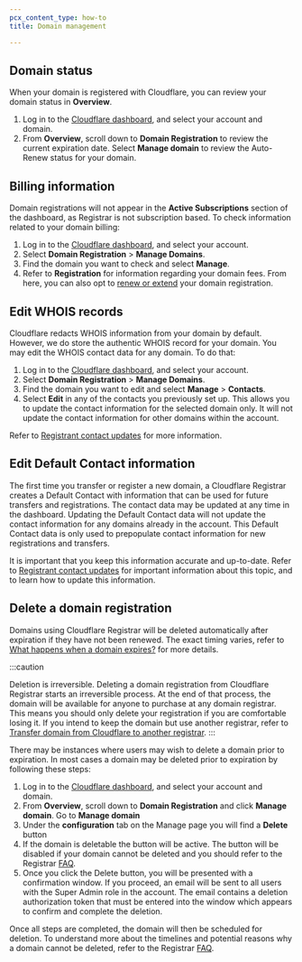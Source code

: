 ```yaml
---
pcx_content_type: how-to
title: Domain management

---
```



## Domain status

When your domain is registered with Cloudflare, you can review your domain status in **Overview**.

1. Log in to the [Cloudflare dashboard](https://dash.cloudflare.com/login), and select your account and domain.
2. From **Overview**, scroll down to **Domain Registration** to review the current expiration date. Select **Manage domain** to review the Auto-Renew status for your domain.

## Billing information

Domain registrations will not appear in the **Active Subscriptions** section of the dashboard, as Registrar is not subscription based. To check information related to your domain billing:

1. Log in to the [Cloudflare dashboard](https://dash.cloudflare.com/login), and select your account.
2. Select **Domain Registration** > **Manage Domains**.
3. Find the domain you want to check and select **Manage**.
4. Refer to **Registration** for information regarding your domain fees. From here, you can also opt to [renew or extend](/registrar/account-options/renew-domains/) your domain registration.

## Edit WHOIS records

Cloudflare redacts WHOIS information from your domain by default. However, we do store the authentic WHOIS record for your domain. You may edit the WHOIS contact data for any domain. To do that:

1. Log in to the [Cloudflare dashboard](https://dash.cloudflare.com/login), and select your account.
2. Select **Domain Registration** > **Manage Domains**.
3. Find the domain you want to edit and select **Manage** > **Contacts**.
4. Select **Edit** in any of the contacts you previously set up. This allows you to update the contact information for the selected domain only. It will not update the contact information for other domains within the account.

Refer to [Registrant contact updates](/registrar/account-options/domain-contact-updates/) for more information.

## Edit Default Contact information

The first time you transfer or register a new domain, a Cloudflare Registrar creates a Default Contact with information that can be used for future transfers and registrations. The contact data may be updated at any time in the dashboard. Updating the Default Contact data will not update the contact information for any domains already in the account. This Default Contact data is only used to prepopulate contact information for new registrations and transfers.

It is important that you keep this information accurate and up-to-date. Refer to [Registrant contact updates](/registrar/account-options/domain-contact-updates/) for important information about this topic, and to learn how to update this information.

## Delete a domain registration

Domains using Cloudflare Registrar will be deleted automatically after expiration if they have not been renewed. The exact timing varies, refer to [What happens when a domain expires?](/registrar/faq/#what-happens-when-a-domain-expires) for more details.

:::caution

Deletion is irreversible. Deleting a domain registration from Cloudflare Registrar starts an irreversible process. At the end of that process, the domain will be available for anyone to purchase at any domain registrar. This means you should only delete your registration if you are comfortable losing it. If you intend to keep the domain but use another registrar, refer to [Transfer domain from Cloudflare to another registrar](/registrar/account-options/transfer-out-from-cloudflare/). 
:::

There may be instances where users may wish to delete a domain prior to expiration. In most cases a domain may be deleted prior to expiration by following these steps:

1. Log in to the [Cloudflare dashboard](https://dash.cloudflare.com/login), and select your account and domain.
2. From **Overview**, scroll down to **Domain Registration** and click **Manage domain**. <LinkButton variant="primary" href="https://dash.cloudflare.com/?to=/:account/domains">Go to <strong>Manage domain</strong></LinkButton>
3. Under the **configuration** tab on the Manage page you will find a **Delete** button
4. If the domain is deletable the button will be active.  The button will be disabled if your domain cannot be deleted and you should refer to the Registrar [FAQ](/registrar/faq/#why-am-i-unable-to-delete-my-registrar-domain).
5. Once you click the Delete button, you will be presented with a confirmation window. If you proceed, an email will be sent to all users with the Super Admin role in the account. The email contains a deletion authorization token that must be entered into the window which appears to confirm and complete the deletion.

Once all steps are completed, the domain will then be scheduled for deletion. To understand more about the timelines and potential reasons why a domain cannot be deleted, refer to the Registrar [FAQ](/registrar/faq/#domain-deletions).
